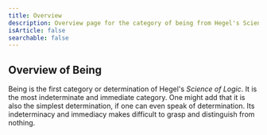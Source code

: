 ```yaml
---
title: Overview
description: Overview page for the category of being from Hegel's Science of Logic.
isArticle: false
searchable: false
---
```


## Overview of Being

Being is the first category or determination of Hegel's _Science of Logic_. It is the most indeterminate and immediate category. One might add that it is also the simplest determination, if one can even speak of determination. Its indeterminacy and immediacy makes difficult to grasp and distinguish from nothing.
